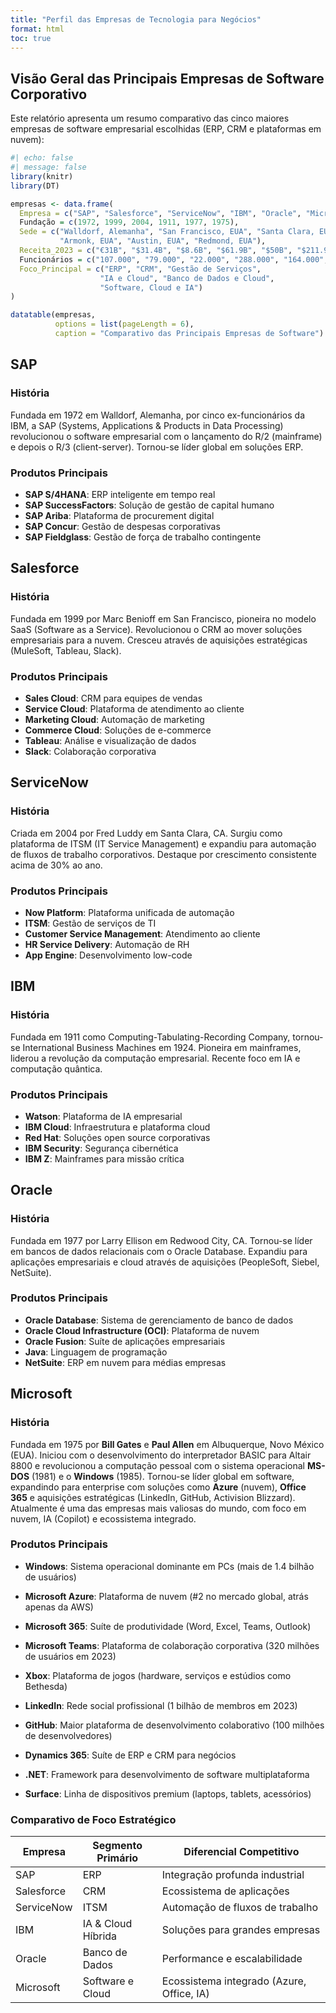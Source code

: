 ```yaml
---
title: "Perfil das Empresas de Tecnologia para Negócios"
format: html
toc: true
---
```


## Visão Geral das Principais Empresas de Software Corporativo

Este relatório apresenta um resumo comparativo das cinco maiores empresas de software empresarial escolhidas (ERP, CRM e plataformas em nuvem):

```r
#| echo: false
#| message: false
library(knitr)
library(DT)

empresas <- data.frame(
  Empresa = c("SAP", "Salesforce", "ServiceNow", "IBM", "Oracle", "Microsoft"),
  Fundação = c(1972, 1999, 2004, 1911, 1977, 1975),
  Sede = c("Walldorf, Alemanha", "San Francisco, EUA", "Santa Clara, EUA", 
           "Armonk, EUA", "Austin, EUA", "Redmond, EUA"),
  Receita_2023 = c("€31B", "$31.4B", "$8.6B", "$61.9B", "$50B", "$211.9B"),
  Funcionários = c("107.000", "79.000", "22.000", "288.000", "164.000", "221.000"),
  Foco_Principal = c("ERP", "CRM", "Gestão de Serviços", 
                    "IA e Cloud", "Banco de Dados e Cloud", 
                    "Software, Cloud e IA")
)

datatable(empresas, 
          options = list(pageLength = 6),
          caption = "Comparativo das Principais Empresas de Software")
```

## SAP

### História

Fundada em 1972 em Walldorf, Alemanha, por cinco ex-funcionários da IBM, a SAP (Systems, Applications & Products in Data Processing) revolucionou o software empresarial com o lançamento do R/2 (mainframe) e depois o R/3 (client-server). Tornou-se líder global em soluções ERP.

### Produtos Principais

-   **SAP S/4HANA**: ERP inteligente em tempo real
-   **SAP SuccessFactors**: Solução de gestão de capital humano
-   **SAP Ariba**: Plataforma de procurement digital
-   **SAP Concur**: Gestão de despesas corporativas
-   **SAP Fieldglass**: Gestão de força de trabalho contingente

## Salesforce

### História

Fundada em 1999 por Marc Benioff em San Francisco, pioneira no modelo SaaS (Software as a Service). Revolucionou o CRM ao mover soluções empresariais para a nuvem. Cresceu através de aquisições estratégicas (MuleSoft, Tableau, Slack).

### Produtos Principais

-   **Sales Cloud**: CRM para equipes de vendas
-   **Service Cloud**: Plataforma de atendimento ao cliente
-   **Marketing Cloud**: Automação de marketing
-   **Commerce Cloud**: Soluções de e-commerce
-   **Tableau**: Análise e visualização de dados
-   **Slack**: Colaboração corporativa

## ServiceNow

### História

Criada em 2004 por Fred Luddy em Santa Clara, CA. Surgiu como plataforma de ITSM (IT Service Management) e expandiu para automação de fluxos de trabalho corporativos. Destaque por crescimento consistente acima de 30% ao ano.

### Produtos Principais

-   **Now Platform**: Plataforma unificada de automação
-   **ITSM**: Gestão de serviços de TI
-   **Customer Service Management**: Atendimento ao cliente
-   **HR Service Delivery**: Automação de RH
-   **App Engine**: Desenvolvimento low-code

## IBM

### História

Fundada em 1911 como Computing-Tabulating-Recording Company, tornou-se International Business Machines em 1924. Pioneira em mainframes, liderou a revolução da computação empresarial. Recente foco em IA e computação quântica.

### Produtos Principais

-   **Watson**: Plataforma de IA empresarial
-   **IBM Cloud**: Infraestrutura e plataforma cloud
-   **Red Hat**: Soluções open source corporativas
-   **IBM Security**: Segurança cibernética
-   **IBM Z**: Mainframes para missão crítica

## Oracle

### História

Fundada em 1977 por Larry Ellison em Redwood City, CA. Tornou-se líder em bancos de dados relacionais com o Oracle Database. Expandiu para aplicações empresariais e cloud através de aquisições (PeopleSoft, Siebel, NetSuite).

### Produtos Principais

-   **Oracle Database**: Sistema de gerenciamento de banco de dados
-   **Oracle Cloud Infrastructure (OCI)**: Plataforma de nuvem
-   **Oracle Fusion**: Suíte de aplicações empresariais
-   **Java**: Linguagem de programação
-   **NetSuite**: ERP em nuvem para médias empresas

## Microsoft

### História

Fundada em 1975 por **Bill Gates** e **Paul Allen** em Albuquerque, Novo México (EUA). Iniciou com o desenvolvimento do interpretador BASIC para Altair 8800 e revolucionou a computação pessoal com o sistema operacional **MS-DOS** (1981) e o **Windows** (1985). Tornou-se líder global em software, expandindo para enterprise com soluções como **Azure** (nuvem), **Office 365** e aquisições estratégicas (LinkedIn, GitHub, Activision Blizzard). Atualmente é uma das empresas mais valiosas do mundo, com foco em nuvem, IA (Copilot) e ecossistema integrado.

### Produtos Principais

-   **Windows**: Sistema operacional dominante em PCs (mais de 1.4 bilhão de usuários)

-   **Microsoft Azure**: Plataforma de nuvem (#2 no mercado global, atrás apenas da AWS)

-   **Microsoft 365**: Suíte de produtividade (Word, Excel, Teams, Outlook)

-   **Microsoft Teams**: Plataforma de colaboração corporativa (320 milhões de usuários em 2023)

-   **Xbox**: Plataforma de jogos (hardware, serviços e estúdios como Bethesda)

-   **LinkedIn**: Rede social profissional (1 bilhão de membros em 2023)

-   **GitHub**: Maior plataforma de desenvolvimento colaborativo (100 milhões de desenvolvedores)

-   **Dynamics 365**: Suíte de ERP e CRM para negócios

-   **.NET**: Framework para desenvolvimento de software multiplataforma

-   **Surface**: Linha de dispositivos premium (laptops, tablets, acessórios)

### Comparativo de Foco Estratégico

| Empresa    | Segmento Primário  | Diferencial Competitivo                   |
|------------|--------------------|-------------------------------------------|
| SAP        | ERP                | Integração profunda industrial            |
| Salesforce | CRM                | Ecossistema de aplicações                 |
| ServiceNow | ITSM               | Automação de fluxos de trabalho           |
| IBM        | IA & Cloud Híbrida | Soluções para grandes empresas            |
| Oracle     | Banco de Dados     | Performance e escalabilidade              |
| Microsoft  | Software e Cloud   | Ecossistema integrado (Azure, Office, IA) |
